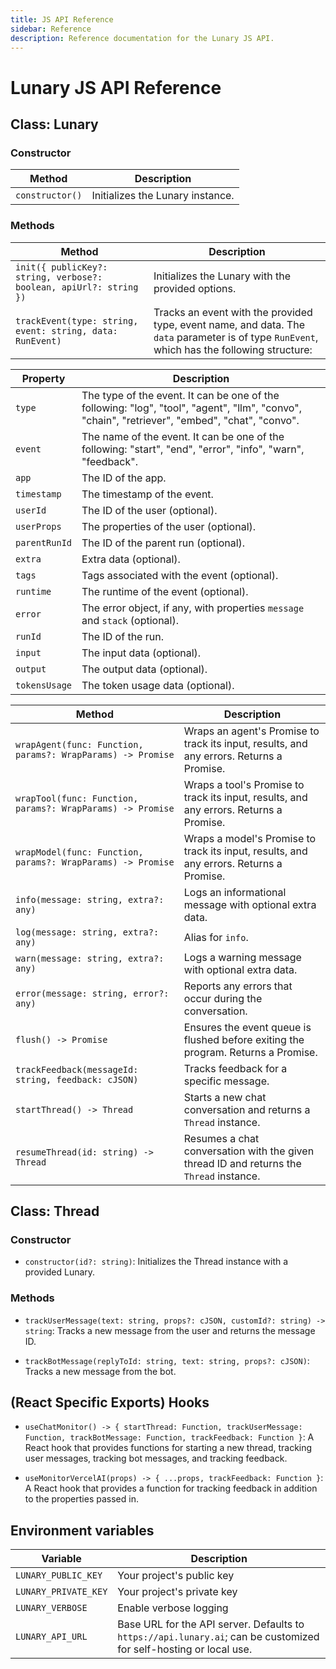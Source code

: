 ```yaml
---
title: JS API Reference
sidebar: Reference
description: Reference documentation for the Lunary JS API.
---
```


# Lunary JS API Reference

## Class: Lunary

### Constructor

| Method          | Description                         |
| --------------- | ----------------------------------- |
| `constructor()` | Initializes the Lunary instance. |

### Methods

| Method                                                         | Description                                                                                                                                  |
| -------------------------------------------------------------- | -------------------------------------------------------------------------------------------------------------------------------------------- |
| `init({ publicKey?: string, verbose?: boolean, apiUrl?: string })` | Initializes the Lunary with the provided options.                                                                                         |
| `trackEvent(type: string, event: string, data: RunEvent)`      | Tracks an event with the provided type, event name, and data. The `data` parameter is of type `RunEvent`, which has the following structure: |

| Property      | Description                                                                                                                                    |
| ------------- | ---------------------------------------------------------------------------------------------------------------------------------------------- |
| `type`        | The type of the event. It can be one of the following: "log", "tool", "agent", "llm", "convo", "chain", "retriever", "embed", "chat", "convo". |
| `event`       | The name of the event. It can be one of the following: "start", "end", "error", "info", "warn", "feedback".                                    |
| `app`         | The ID of the app.                                                                                                                             |
| `timestamp`   | The timestamp of the event.                                                                                                                    |
| `userId`      | The ID of the user (optional).                                                                                                                 |
| `userProps`   | The properties of the user (optional).                                                                                                         |
| `parentRunId` | The ID of the parent run (optional).                                                                                                           |
| `extra`       | Extra data (optional).                                                                                                                         |
| `tags`        | Tags associated with the event (optional).                                                                                                     |
| `runtime`     | The runtime of the event (optional).                                                                                                           |
| `error`       | The error object, if any, with properties `message` and `stack` (optional).                                                                    |
| `runId`       | The ID of the run.                                                                                                                             |
| `input`       | The input data (optional).                                                                                                                     |
| `output`      | The output data (optional).                                                                                                                    |
| `tokensUsage` | The token usage data (optional).                                                                                                               |

| Method | Description |
| --- | --- |
| `wrapAgent(func: Function, params?: WrapParams) -> Promise` | Wraps an agent's Promise to track its input, results, and any errors. Returns a Promise. |
| `wrapTool(func: Function, params?: WrapParams) -> Promise` | Wraps a tool's Promise to track its input, results, and any errors. Returns a Promise. |
| `wrapModel(func: Function, params?: WrapParams) -> Promise` | Wraps a model's Promise to track its input, results, and any errors. Returns a Promise. |
| `info(message: string, extra?: any)` | Logs an informational message with optional extra data. |
| `log(message: string, extra?: any)` | Alias for `info`. |
| `warn(message: string, extra?: any)` | Logs a warning message with optional extra data. |
| `error(message: string, error?: any)` | Reports any errors that occur during the conversation. |
| `flush() -> Promise` | Ensures the event queue is flushed before exiting the program. Returns a Promise. |
| `trackFeedback(messageId: string, feedback: cJSON)` | Tracks feedback for a specific message. |
| `startThread() -> Thread` | Starts a new chat conversation and returns a `Thread` instance. |
| `resumeThread(id: string) -> Thread` | Resumes a chat conversation with the given thread ID and returns the `Thread` instance. |

## Class: Thread

### Constructor

- `constructor(id?: string)`: Initializes the Thread instance with a provided Lunary.

### Methods

- `trackUserMessage(text: string, props?: cJSON, customId?: string) -> string`: Tracks a new message from the user and returns the message ID.

- `trackBotMessage(replyToId: string, text: string, props?: cJSON)`: Tracks a new message from the bot.

## (React Specific Exports) Hooks

- `useChatMonitor() -> { startThread: Function, trackUserMessage: Function, trackBotMessage: Function, trackFeedback: Function }`: A React hook that provides functions for starting a new thread, tracking user messages, tracking bot messages, and tracking feedback.

- `useMonitorVercelAI(props) -> { ...props, trackFeedback: Function }`: A React hook that provides a function for tracking feedback in addition to the properties passed in.

## Environment variables 
Variable | Description
--- | ---
`LUNARY_PUBLIC_KEY` |  Your project's public key 
`LUNARY_PRIVATE_KEY` |  Your project's private key 
`LUNARY_VERBOSE` |  Enable verbose logging  
`LUNARY_API_URL` |  Base URL for the API server. Defaults to `https://api.lunary.ai`; can be customized for self-hosting or local use.


